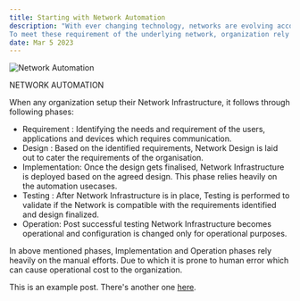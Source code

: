 ```yaml
---
title: Starting with Network Automation
description: "With ever changing technology, networks are evolving accordingly to cater the growing needs of technology for being resilient, fault tolerant and having maximum uptime.
To meet these requirement of the underlying network, organization rely upon Automation to leverage the inherent benefit of Reduced Effort, Efficiency and Quick Turn around"
date: Mar 5 2023
---
```



 <img src="./images/Network-Automation.png" alt="Network Automation" title="Network Automation" />




NETWORK AUTOMATION

When any organization setup their Network Infrastructure, it follows through following phases:
- Requirement : Identifying the needs and requirement of the users, applications and devices which requires communication.
- Design : Based on the identified requirements, Network Design is laid out to cater the requirements of the organisation.
- Implementation: Once the design gets finalised, Network Infrastructure is deployed based on the agreed design. This phase relies heavily on the automation usecases.
- Testing : After Network Infrastructure is in place, Testing is performed to validate if the Network is compatible with the requirements identified and design finalized.
- Operation: Post successful testing Network Infrastructure becomes operational and configuration is changed only for operational purposes.

In above mentioned phases, Implementation and Operation phases rely heavily on the manual efforts. Due to which it is prone to human error which can cause operational cost to the organization.

This is an example post. There's another one [here](/posts/example-post).
